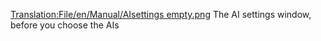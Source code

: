 [[Translation:File/en/Manual/AIsettings empty.png]]
The AI settings window, before you choose the AIs
